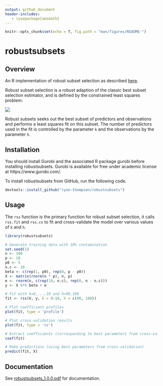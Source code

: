 ```yaml
---
output: github_document
header-includes:
   - \usepackage{amsmath}
---
```


```r
knitr::opts_chunk$set(echo = T, fig.path = "man/figures/README-")
```

# robustsubsets

## Overview

An R implementation of robust subset selection as described [here](https://arxiv.org/abs/2005.08217).

Robust subset selection is a robust adaption of the classic best subset selection estimator, and is 
defined by the constrained least squares problem:

![](man/figures/README-equation.png)<!-- -->

Robust subsets seeks out the best subset of predictors and observations and performs a least squares fit on this subset. The number of predictors used in the fit is controlled by the parameter `k` and the 
observations by the parameter `h`.

## Installation

You should install Gurobi and the associated R package gurobi before installing robustsubsets.
Gurobi is available for free under academic license at https://www.gurobi.com/.

To install robustsubsets from GitHub, run the following code.

``` r
devtools::install_github("ryan-thompson/robustsubsets")
```

## Usage

The `rss` function is the primary function for robust subset selection, it calls `rss.fit` and `rss.cv`
to fit and cross-validate the model over various values of `k` and `h`.

```r
library(robustsubsets)

# Generate training data with 10% contamination
set.seed(1)
n <- 100
p <- 10
p0 <- 5
n.c <- 10
beta <- c(rep(1, p0), rep(0, p - p0))
X <- matrix(rnorm(n * p), n, p)
e <- rnorm(n, c(rep(10, n.c), rep(0, n - n.c)))
y <- X %*% beta + e

# Fit with k=0,...,10 and h=90,100
fit <- rss(X, y, k = 0:10, h = c(90, 100))

# Plot coefficient profiles
plot(fit, type = 'profile')

# Plot cross-validation results
plot(fit, type = 'cv')

# Extract coefficients (corresponding to best parameters from cross-validation)
coef(fit)

# Make predictions (using best parameters from cross-validation)
predict(fit, X)
```

## Documentation

See [robustsubsets_1.0.0.pdf](robustsubsets_1.0.0.pdf) for documentation.
